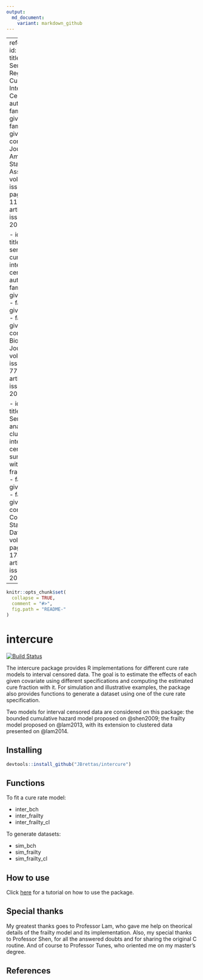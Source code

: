 ```yaml
---
output:
  md_document:
    variant: markdown_github
---
```


---
references:
- id: shen2009
  title: A Semiparametric Regression Cure Model for Interval-Censored Data
  author:
  - family: Shen
    given: Yu
  - family: Hao
    given: Liu
  container-title: Journal of the American Statistical Association
  volume: 104
  issue: 487
  page: 1168-1178
  type: article-journal
  issued:
    year: 2009
    
- id: lam2013
  title: A semiparametric cure model for interval-censored data
  author:
  - family: Lam
    given: Kwok Fai
  - family: Wong
    given: Kin Yau
  - family: Zhou
    given: Feifei
  container-title: Biometrical Journal
  volume: 55
  issue: 5
  page: 771-788
  type: article-journal
  issued:
    year: 2013
    
- id: lam2014
  title: Semiparametric analysis of clustered interval-censored survival data with a cure fraction
  author:
  - family: Lam
    given: Kwok Fai
  - family: Wong
    given: Kin Yau
  container-title: Computational Statistics and Data Analysis
  volume: 79
  page: 165-174
  type: article-journal
  issued:
    year: 2014    
---

<!-- README.md is generated from README.Rmd. Please edit that file -->

```r
knitr::opts_chunk$set(
  collapse = TRUE,
  comment = "#>",
  fig.path = "README-"
)
```

# intercure

[![Build Status](https://travis-ci.org/JBrettas/intercure.svg?branch=master)](https://travis-ci.org/JBrettas/intercure)

The intercure package provides R implementations for different cure rate models to interval censored data. The goal is to estimate the effects of each given covariate using different specifications and computing the estimated cure fraction with it. For simulation and illustrative examples, the package also provides functions to generate a dataset using one of the cure rate specification. 

Two models for interval censored data are considered on this package: the bounded cumulative hazard model proposed on @shen2009; the frailty model proposed on @lam2013, with its extension to clustered data presented on @lam2014.

## Installing

```r
devtools::install_github("JBrettas/intercure")
```

## Functions

To fit a cure rate model:

* inter_bch
* inter_frailty
* inter_frailty_cl

To generate datasets:

* sim_bch
* sim_frailty
* sim_frailty_cl

## How to use

Click [here](http://rpubs.com/JBrettas/howtointercure) for a tutorial on how to use the package.

## Special thanks

My greatest thanks goes to Professor Lam, who gave me help on theorical details of the frailty model and its implementation. Also, my special thanks to Professor Shen, for all the answered doubts and for sharing the original C routine. And of course to Professor Tunes, who oriented me on my master's degree.

## References
